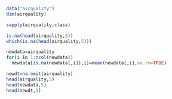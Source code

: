 ```r
data("airquality")
dim(airquality)

sapply(airquality,class)

is.na(head(airquality,5))
which(is.na(head(airquality,5)))

newdata=airquality
for(i in 1:ncol(newdata))
  newdata[is.na(newdata[,i]),i]=mean(newdata[,i],na.rm=TRUE)

newdt=na.omit(airquality)
head(airquality,5)
head(newdata,5)
head(newdt,5)
```